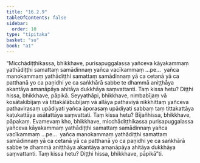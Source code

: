 ```yaml
---
title: "16.2.9"
tableOfContents: false
sidebar:
  order: 10
type: "tipitaka"
basket: "su"
book: "a1"
---
```



<DynamicBreadcrumb />

<Division number="306" book="a1" bookNo="15" page="33">

<Paragraph number="394" book="a1">
“Micchādiṭṭhikassa, bhikkhave, purisapuggalassa yañceva kāyakammaṃ yathādiṭṭhi samattaṃ samādinnaṃ yañca vacīkammaṃ …pe…  yañca manokammaṃ yathādiṭṭhi samattaṃ samādinnaṃ yā ca cetanā yā ca patthanā yo ca paṇidhi ye ca saṅkhārā sabbe te dhammā aniṭṭhāya akantāya amanāpāya ahitāya dukkhāya saṃvattanti. Taṃ kissa hetu? Diṭṭhi hissa, bhikkhave, pāpikā. Seyyathāpi, bhikkhave, nimbabījaṃ vā kosātakibījaṃ vā tittakālābubījaṃ vā allāya pathaviyā nikkhittaṃ yañceva pathavirasaṃ upādiyati yañca āporasaṃ upādiyati sabbaṃ taṃ tittakattāya kaṭukattāya asātattāya saṃvattati. Taṃ kissa hetu? Bījañhissa, bhikkhave, pāpakaṃ. Evamevaṃ kho, bhikkhave, micchādiṭṭhikassa purisapuggalassa yañceva kāyakammaṃ yathādiṭṭhi samattaṃ samādinnaṃ yañca vacīkammaṃ …pe…  yañca manokammaṃ yathādiṭṭhi samattaṃ samādinnaṃ yā ca cetanā yā ca patthanā yo ca paṇidhi ye ca saṅkhārā sabbe te dhammā aniṭṭhāya akantāya amanāpāya ahitāya dukkhāya saṃvattanti. Taṃ kissa hetu? Diṭṭhi hissa, bhikkhave, pāpikā”ti.
</Paragraph>
</Division>
